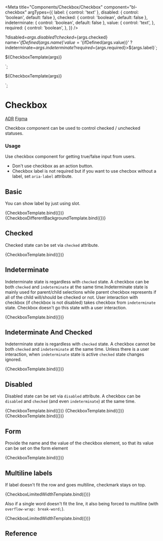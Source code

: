 
<Meta
  title="Components/Checkbox/Checkbox"
  component="bl-checkbox"
  argTypes={{
    label: {
      control: 'text'
    },
    disabled: {
      control: 'boolean',
      default: false
    },
    checked: {
      control: 'boolean',
      default: false
    },
    indeterminate: {
      control: 'boolean',
      default: false
    },
      value: {
      control: 'text',
    },
    required: {
      control: 'boolean',
    },
  }}
/>

  ?disabled=${args.disabled}
  ?checked=${args.checked}
  name='${ifDefined(args.name)}'
  value='${ifDefined(args.value)}'
  ?indeterminate=${args.indeterminate}
  ?required=${args.required}>${args.label}</bl-checkbox>`;

  ${CheckboxTemplate(args)}
</div>`;

  ${CheckboxTemplate(args)}
</div>`;

# Checkbox

<bl-badge icon="document">[ADR](https://github.com/Trendyol/baklava/issues/136)</bl-badge>
<bl-badge icon="puzzle">[Figma](https://www.figma.com/file/RrcLH0mWpIUy4vwuTlDeKN/Baklava-Design-Guide?node-id=118%3A4068)</bl-badge>

Checkbox component can be used to control checked / unchecked statuses.

### Usage

Use checkbox component for getting true/false input from users.

* Don't use checkbox as an action button.
* Checkbox label is not required but if you want to use checbox without a label, set `aria-label` attribute.

## Basic

You can show label by just using slot.

<Canvas isColumn>
  <Story name="Basic Usage" args={{ label: 'Label' }}>
    {CheckboxTemplate.bind({})}
  </Story>
  <Story name="Basic Usage with Different Background color" args={{ label: 'Label' }}>
    {CheckboxDifferentBackgroundTemplate.bind({})}
  </Story>
</Canvas>

## Checked

Checked state can be set via `checked` attribute.

<Canvas>
  <Story name="Checked" args={{ label: 'checkbox', checked: true }}>
    {CheckboxTemplate.bind({})}
  </Story>
</Canvas>

## Indeterminate

Indeterminate state is regardless with `checked` state. A checkbox can be both `checked` and `indeterminate` at the
same time.Indeterminate state is mainly used for parent/child selections while parent checkbox represents if all of
the child will/should be checked or not. User interaction with checkbox (if checkbox is not disabled) takes checkbox
from `indeterminate` state. Checkbox doesn't go this state with a user interaction.

<Canvas>
  <Story name="Indeterminate" args={{ label: 'checkbox', indeterminate: true }}>
    {CheckboxTemplate.bind({})}
  </Story>
</Canvas>

## Indeterminate And Checked

Indeterminate state is regardless with `checked` state. A checkbox cannot be both `checked` and `indeterminate` at the
same time. Unless there is a user interaction, when `indeterminate` state is active `checked` state changes ignored.

<Canvas>
  <Story name="Indeterminate And Checked" args={{ label: 'checkbox', indeterminate: true, checked: true }}>
    {CheckboxTemplate.bind({})}
  </Story>
</Canvas>

## Disabled

Disabled state can be set via `disabled` attribute. A checkbox can be `disabled` and `checked` (and even `indeterminate`) at the same time.

<Canvas>
  <Story name="Disabled" args={{ label: 'Disabled', disabled: true }}>
    {CheckboxTemplate.bind({})}
  </Story>
  <Story name="Disabled and Checked" args={{ label: 'Disabled and Checked', disabled: true, checked: true }}>
    {CheckboxTemplate.bind({})}
  </Story>
  <Story name="Disabled, Checked and Indeterminate" args={{ label: 'Disabled, Checked and Indeterminate', disabled: true, checked: true, indeterminate: true }}>
    {CheckboxTemplate.bind({})}
  </Story>
</Canvas>

## Form

Provide the name and the value of the checkbox element, so that its value can be set on the form element

<Canvas>
  <Story name="Form Usage" args={{ label: 'Terms and conditions',value:'1',required:true,name:"accept_term" }}>
    {CheckboxTemplate.bind({})}
  </Story>
</Canvas>

## Multiline labels

If label doesn't fit the row and goes multiline, checkmark stays on top.

<Canvas>
  <Story name="Multiline label" args={{ label: "Very long label that doesn't fit single line" }}>
    {CheckboxLimitedWidthTemplate.bind({})}
  </Story>
</Canvas>

Also if a single word doesn't fit the line, it also being forced to multiline (with `overflow-wrap: break-word;`).

<Canvas>
  <Story name="A very long word" args={{ label: "Some Short and Some/Very&LongSingleWords Together" }}>
    {CheckboxLimitedWidthTemplate.bind({})}
  </Story>
</Canvas>


## Reference

<ArgsTable of="bl-checkbox" />
